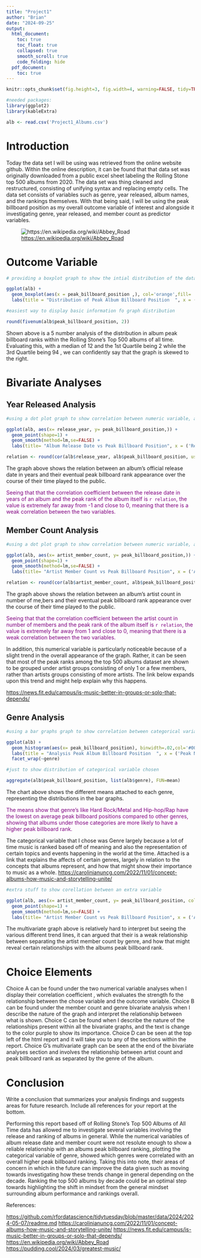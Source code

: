 ```yaml
---
title: "Project1"
author: "Brian"
date: "2024-09-25"
output:
  html_document:
    toc: true
    toc_float: true
    collapsed: true
    smooth_scroll: true
    code_folding: hide
  pdf_document:
    toc: true
---
```


```r
knitr::opts_chunk$set(fig.height=3, fig.width=4, warning=FALSE, tidy=TRUE, tidy.opts=list(width.cutoff=60))

#needed packages:
library(ggplot2)
library(kableExtra)

alb <- read.csv('Project1_Albums.csv')

```

# **Introduction**

Today the data set I will be using was retrieved from the online website github. Within the online description, it can be found that that data set was originally downloaded from a public excel sheet labeling the Rolling Stone top 500 albums from 2020. The data set was thing cleaned and restructured, consisting of unifying syntax and replacing empty cells. The data set consists of variables such as genre, year released, album names, and the rankings themselves. With that being said, I will be using the peak billboard position as my overall outcome variable of interest and alongside it investigating genre, year released, and member count as predictor variables.

![<https://en.wikipedia.org/wiki/Abbey_Road>](Beatles.jpg)

# **Outcome Variable**

```r

# providing a boxplot graph to show the intial distribution of the data presented

ggplot(alb) + 
  geom_boxplot(aes(x = peak_billboard_position ,), col='orange',fill= 'white') +  
  labs(title = "Distribution of Peak Album Billboard Position  ", x = ('Peak Number (Ranks)'))

#easiest way to display basic information fo graph distribution

round(fivenum(alb$peak_billboard_position, 2))

```

Shown above is a 5 number analysis of the distribution in album peak billboard ranks within the Rolling Stone's Top 500 albums of all time. Evaluating this, with a median of 12 and the 1st Quartile being 2 while the 3rd Quartile being 94 , we can confidently say that the graph is skewed to the right.

# **Bivariate Analyses**

## **Year Released Analysis**

```r

#using a dot plot graph to show correlation between numeric variable, also correlaiton coefficient to show strength of relationship

ggplot(alb, aes(x= release_year, y= peak_billboard_position,)) +
  geom_point(shape=1) +   
  geom_smooth(method=lm,se=FALSE) +
  labs(title= "Album Release Date vs Peak Billboard Position", x = ('Release Date (years)'), y= ('Peak Position (ranks)'))

relation <- round(cor(alb$release_year, alb$peak_billboard_position, use='complete.obs'),2)

```

The graph above shows the relation between an album's official release date in years and their eventual peak billboard rank appearance over the course of their time played to the public.

[Seeing that that the correlation coefficient between the release date in years of an album and the peak rank of the album itself is `r relation`, the value is extremely far away from -1 and close to 0, meaning that there is a weak correlation between the two variables.]{style="color: purple;"}

## **Member Count Analysis**

```r

#using a dot plot graph to show correlation between numeric variable, also correlation coefficient to show strength of relationship

ggplot(alb, aes(x= artist_member_count, y= peak_billboard_position,)) +
  geom_point(shape=1) +   
  geom_smooth(method=lm,se=FALSE) +
  labs(title= "Artist Member Count vs Peak Billboard Position", x = ('Artist Count (number of members)'), y= ('Peak Position (ranks)'))

relation <- round(cor(alb$artist_member_count, alb$peak_billboard_position, use='complete.obs'),2)

```

The graph above shows the relation between an album's artist count in number of me,bers and their eventual peak billboard rank appearance over the course of their time played to the public.

[Seeing that that the correlation coefficient between the artist count in number of members and the peak rank of the album itself is `r relation`, the value is extremely far away from 1 and close to 0, meaning that there is a weak correlation between the two variables.]{style="color: purple;"}

In addition, this numerical variable is particularly noticeable because of a slight trend in the overall appearance of the graph. Rather, it can be seen that most of the peak ranks among the top 500 albums dataset are shown to be grouped under artist groups consisting of only 1 or a few members, rather than artists groups consisting of more artists. The link below expands upon this trend and might help explain why this happens.

<https://news.fit.edu/campus/is-music-better-in-groups-or-solo-that-depends/>

## **Genre Analysis**

```r

#using a bar graphs graph to show correlation between categorical variable, also correlation coefficient to show strength of relationship

ggplot(alb) + 
  geom_histogram(aes(x= peak_billboard_position), binwidth=.02,col='#002D62',fill='#EB6E1F') + 
  labs(title = "Analysis Peak Album Billboard Position  ", x = ('Peak Number (Ranks)')) + 
  facet_wrap(~genre)

```

```r
#just to show distribution of categorical variable chosen

aggregate(alb$peak_billboard_position, list(alb$genre), FUN=mean)
```

The chart above shows the different means attached to each genre, representing the distributions in the bar graphs.

[The means show that genre's like Hard Rock/Metal and Hip-hop/Rap have the lowest on average peak billboard positions compared to other genres, showing that albums under those categories are more likely to have a higher peak billboard rank.]{style="color: purple;"}

The categorical variable that I chose was Genre largely because a lot of time music is ranked based off of meaning and also the representation of certain topics and events happening in the world at the time. Attached is a link that explains the affects of certain genres, largely in relation to the concepts that albums represent, and how that might show their importance to music as a whole. <https://carolinianuncg.com/2022/11/01/concept-albums-how-music-and-storytelling-unite/>

```r
#extra stuff to show corellation between an extra variable

ggplot(alb, aes(x= artist_member_count, y= peak_billboard_position, color = genre)) +
  geom_point(shape=1) +   
  geom_smooth(method=lm,se=FALSE) +
  labs(title= "Artist Member Count vs Peak Billboard Position", x = ('Artist Count (number of members)'), y= ('Peak Position (ranks)'))

```

The multivariate graph above is relatively hard to interpret but seeing the various different trend lines, it can argued that their is a weak relationship between separating the artist member count by genre, and how that might reveal certain relationships with the albums peak billboard rank.

# **Choice Elements**

Choice A can be found under the two numerical variable analyses when I display their correlation coefficient , which evaluates the strength fo the relationship between the chose variable and the outcome variable. Choice B can be found under the member count and genre bivariate analysis when I describe the nature of the graph and interpret the relationship between what is shown. Choice C can be found when I describe the nature of the relationships present within all the bivariate graphs, and the text is change to the color purple to show its importance. Choice D can be seen at the top left of the html report and it will take you to any of the sections within the report. Choice G's multivariate graph can be seen at the end of the bivariate analyses section and involves the relationship between artist count and peak billboard rank as separated by the genre of the album.

# **Conclusion**

Write a conclusion that summarizes your analysis findings and suggests areas for future research. Include all references for your report at the bottom.

Performing this report based off of Rolling Stone's Top 500 Albums of All Time data has allowed me to investigate several variables involving the release and ranking of albums in general. While the numerical variables of album release date and member count were not resolute enough to show a reliable relationship with an albums peak billboard ranking, plotting the categorical variable of genre, showed which genres were correlated with an overall higher peak billboard ranking. Taking this into note, their areas of concern in which in the future can improve the data given such as moving towards investigating how these trends change in general depending on the decade. Ranking the top 500 albums by decade could be an optimal step towards highlighting the shift in mindset from the general mindset surrounding album performance and rankings overall.

References:

<https://github.com/rfordatascience/tidytuesday/blob/master/data/2024/2024-05-07/readme.md> <https://carolinianuncg.com/2022/11/01/concept-albums-how-music-and-storytelling-unite/> <https://news.fit.edu/campus/is-music-better-in-groups-or-solo-that-depends/> <https://en.wikipedia.org/wiki/Abbey_Road> <https://pudding.cool/2024/03/greatest-music/>

